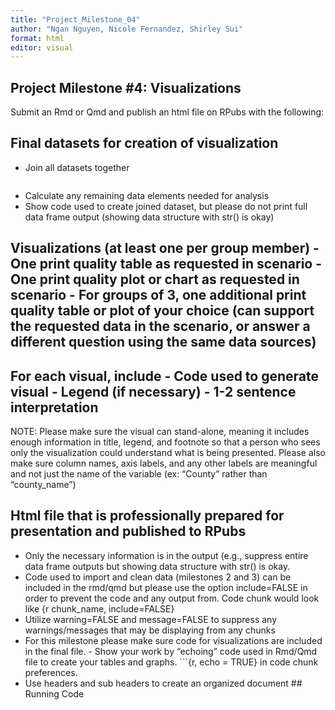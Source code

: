 ```yaml
---
title: "Project_Milestone_04"
author: "Ngan Nguyen, Nicole Fernandez, Shirley Sui"
format: html
editor: visual
---
```


## Project Milestone #4: Visualizations

Submit an Rmd or Qmd and publish an html file on RPubs with the following:

## Final datasets for creation of visualization

-   Join all datasets together

```Join

```

-   Calculate any remaining data elements needed for analysis
-   Show code used to create joined dataset, but please do not print full data frame output (showing data structure with str() is okay)

## Visualizations (at least one per group member) - One print quality table as requested in scenario - One print quality plot or chart as requested in scenario - For groups of 3, one additional print quality table or plot of your choice (can support the requested data in the scenario, or answer a different question using the same data sources)

## For each visual, include - Code used to generate visual - Legend (if necessary) - 1-2 sentence interpretation

NOTE: Please make sure the visual can stand-alone, meaning it includes enough information in title, legend, and footnote so that a person who sees only the visualization could understand what is being presented. Please also make sure column names, axis labels, and any other labels are meaningful and not just the name of the variable (ex: "County" rather than "county_name")

## Html file that is professionally prepared for presentation and published to RPubs 
-   Only the necessary information is in the output (e.g., suppress entire data frame outputs but showing data structure with str() is okay. 
-   Code used to import and clean data (milestones 2 and 3) can be included in the rmd/qmd but please use the option include=FALSE in order to prevent the code and any output from. Code chunk would look like {r chunk_name, include=FALSE} 
-   Utilize warning=FALSE and message=FALSE to suppress any warnings/messages that may be displaying from any chunks 
-   For this milestone please make sure code for visualizations are included in the final file. - Show your work by "echoing" code used in Rmd/Qmd file to create your tables and graphs. \`\`\`{r, echo = TRUE} in code chunk preferences. 
-   Use headers and sub headers to create an organized document \## Running Code
